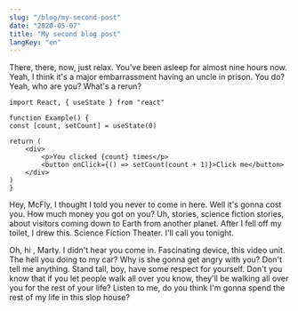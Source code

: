 ```yaml
---
slug: "/blog/my-second-post"
date: "2020-05-07"
title: "My second blog post"
langKey: "en"
---
```


There, there, now, just relax. You've been asleep for almost nine hours now. Yeah, I think it's a major embarrassment having an uncle in prison. You do? Yeah, who are you? What's a rerun?

```
import React, { useState } from "react"

function Example() {
const [count, setCount] = useState(0)

return (
    <div>
        <p>You clicked {count} times</p>
        <button onClick={() => setCount(count + 1)}>Click me</button>
    </div>
)
}
```

Hey, McFly, I thought I told you never to come in here. Well it's gonna cost you. How much money you got on you? Uh, stories, science fiction stories, about visitors coming down to Earth from another planet. After I fell off my toilet, I drew this. Science Fiction Theater. I'll call you tonight.

Oh, hi , Marty. I didn't hear you come in. Fascinating device, this video unit. The hell you doing to my car? Why is she gonna get angry with you? Don't tell me anything. Stand tall, boy, have some respect for yourself. Don't you know that if you let people walk all over you know, they'll be walking all over you for the rest of your life? Listen to me, do you think I'm gonna spend the rest of my life in this slop house?
